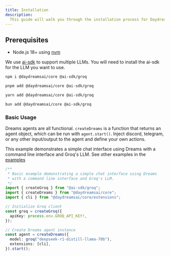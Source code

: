 ```yaml
---
title: Installation
description:
  This guide will walk you through the installation process for Daydreams.
---
```


## Prerequisites

- Node.js 18+ using [nvm](https://github.com/nvm-sh/nvm)

We use [ai-sdk](https://sdk.vercel.ai/docs/introduction) to support multiple
LLMs. You will need to install the ai-sdk for the LLM you want to use.

```bash [npm]
npm i @daydreamsai/core @ai-sdk/groq
```

```bash [pnpm]
pnpm add @daydreamsai/core @ai-sdk/groq
```

```bash [yarn]
yarn add @daydreamsai/core @ai-sdk/groq
```

```bash [bun]
bun add @daydreamsai/core @ai-sdk/groq
```

### Basic Usage

Dreams agents are all functional. `createDreams` is a function that returns an
agent object, which can be run with `agent.start()`. Inject discord, telegram,
or any other input/output to the agent and define your own actions.

This example demonstrates a simple chat interface using Dreams with a command
line interface and Groq's LLM. See other examples in the
[examples](https://github.com/daydreamsai/daydreams/tree/main/examples)

```typescript
/**
 * Basic example demonstrating a simple chat interface using Dreams
 * with a command line interface and Groq's LLM.
 */
import { createGroq } from "@ai-sdk/groq";
import { createDreams } from "@daydreamsai/core";
import { cli } from "@daydreamsai/core/extensions";

// Initialize Groq client
const groq = createGroq({
  apiKey: process.env.GROQ_API_KEY!,
});

// Create Dreams agent instance
const agent = createDreams({
  model: groq("deepseek-r1-distill-llama-70b"),
  extensions: [cli],
}).start();
```

